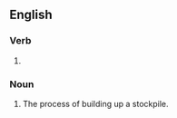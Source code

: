 ==English==

===Verb===
{{head|en|verb form}}

# {{present participle of|stockpile|lang=en|nocat=1}}

===Noun===
{{en-noun}}

# The process of building up a stockpile.